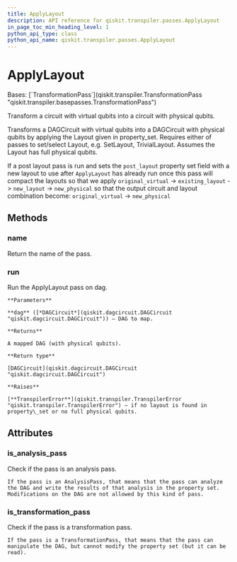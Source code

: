 ```yaml
---
title: ApplyLayout
description: API reference for qiskit.transpiler.passes.ApplyLayout
in_page_toc_min_heading_level: 1
python_api_type: class
python_api_name: qiskit.transpiler.passes.ApplyLayout
---
```


# ApplyLayout

<Class id="qiskit.transpiler.passes.ApplyLayout" github="https://github.com/qiskit/qiskit/tree/stable/0.24/qiskit/transpiler/passes/layout/apply_layout.py" signature="ApplyLayout(*args, **kwargs)">
  Bases: [`TransformationPass`](qiskit.transpiler.TransformationPass "qiskit.transpiler.basepasses.TransformationPass")

  Transform a circuit with virtual qubits into a circuit with physical qubits.

  Transforms a DAGCircuit with virtual qubits into a DAGCircuit with physical qubits by applying the Layout given in property\_set. Requires either of passes to set/select Layout, e.g. SetLayout, TrivialLayout. Assumes the Layout has full physical qubits.

  If a post layout pass is run and sets the `post_layout` property set field with a new layout to use after `ApplyLayout` has already run once this pass will compact the layouts so that we apply `original_virtual` -> `existing_layout` -> `new_layout` -> `new_physical` so that the output circuit and layout combination become: `original_virtual` -> `new_physical`

  ## Methods

  <span id="qiskit-transpiler-passes-applylayout-name" />

  ### name

  <Function id="qiskit.transpiler.passes.ApplyLayout.name" name="name" signature="ApplyLayout.name()">
    Return the name of the pass.
  </Function>

  <span id="qiskit-transpiler-passes-applylayout-run" />

  ### run

  <Function id="qiskit.transpiler.passes.ApplyLayout.run" name="run" signature="ApplyLayout.run(dag)">
    Run the ApplyLayout pass on dag.

    **Parameters**

    **dag** ([*DAGCircuit*](qiskit.dagcircuit.DAGCircuit "qiskit.dagcircuit.DAGCircuit")) – DAG to map.

    **Returns**

    A mapped DAG (with physical qubits).

    **Return type**

    [DAGCircuit](qiskit.dagcircuit.DAGCircuit "qiskit.dagcircuit.DAGCircuit")

    **Raises**

    [**TranspilerError**](qiskit.transpiler.TranspilerError "qiskit.transpiler.TranspilerError") – if no layout is found in property\_set or no full physical qubits.
  </Function>

  ## Attributes

  ### is\_analysis\_pass

  <Attribute id="qiskit.transpiler.passes.ApplyLayout.is_analysis_pass" name="is_analysis_pass">
    Check if the pass is an analysis pass.

    If the pass is an AnalysisPass, that means that the pass can analyze the DAG and write the results of that analysis in the property set. Modifications on the DAG are not allowed by this kind of pass.
  </Attribute>

  ### is\_transformation\_pass

  <Attribute id="qiskit.transpiler.passes.ApplyLayout.is_transformation_pass" name="is_transformation_pass">
    Check if the pass is a transformation pass.

    If the pass is a TransformationPass, that means that the pass can manipulate the DAG, but cannot modify the property set (but it can be read).
  </Attribute>
</Class>

